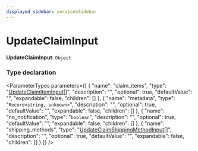 ```yaml
---
displayed_sidebar: servicesSidebar
---
```



# UpdateClaimInput

 **UpdateClaimInput**: `Object`

### Type declaration

<ParameterTypes parameters={[
  {
    "name": "claim_items",
    "type": "[UpdateClaimItemInput](UpdateClaimItemInput.mdx)[]",
    "description": "",
    "optional": true,
    "defaultValue": "",
    "expandable": false,
    "children": []
  },
  {
    "name": "metadata",
    "type": "`Record<string, unknown>`",
    "description": "",
    "optional": true,
    "defaultValue": "",
    "expandable": false,
    "children": []
  },
  {
    "name": "no_notification",
    "type": "`boolean`",
    "description": "",
    "optional": true,
    "defaultValue": "",
    "expandable": false,
    "children": []
  },
  {
    "name": "shipping_methods",
    "type": "[UpdateClaimShippingMethodInput](UpdateClaimShippingMethodInput.mdx)[]",
    "description": "",
    "optional": true,
    "defaultValue": "",
    "expandable": false,
    "children": []
  }
]} />

